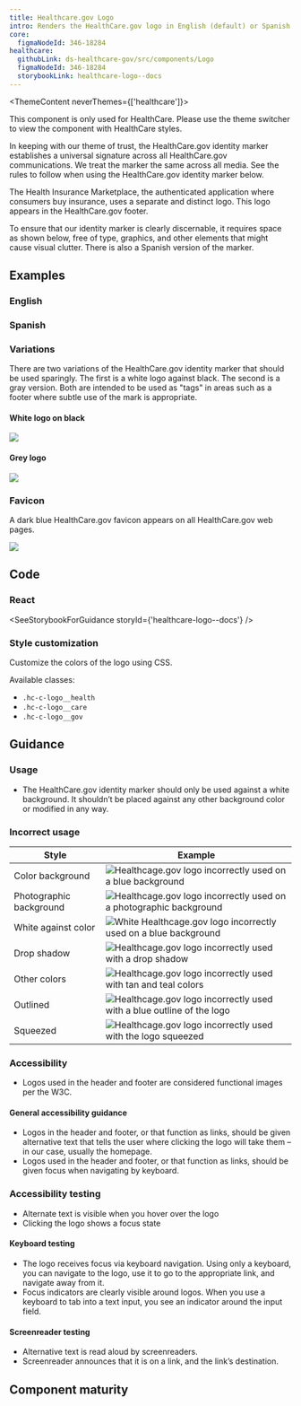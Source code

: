 ```yaml
---
title: Healthcare.gov Logo
intro: Renders the HealthCare.gov logo in English (default) or Spanish.
core:
  figmaNodeId: 346-18284
healthcare:
  githubLink: ds-healthcare-gov/src/components/Logo
  figmaNodeId: 346-18284
  storybookLink: healthcare-logo--docs
---
```



<ThemeContent neverThemes={['healthcare']}>
  <Alert variation="error">
    <p class="ds-c-alert__text">
      This component is only used for HealthCare. Please use the theme switcher to view the
      component with HealthCare styles.
    </p>
  </Alert>
</ThemeContent>

In keeping with our theme of trust, the HealthCare.gov identity marker establishes a universal signature across all HealthCare.gov communications. We treat the marker the same across all media. See the rules to follow when using the HealthCare.gov identity marker below.

The Health Insurance Marketplace, the authenticated application where consumers buy insurance, uses a separate and distinct logo. This logo appears in the HealthCare.gov footer.

To ensure that our identity marker is clearly discernable, it requires space as shown below, free of type, graphics, and other elements that might cause visual clutter. There is also a Spanish version of the marker.

## Examples

### English

<StorybookExample componentName="hgovLogo" storyId="healthcare-logo--english-logo" />

### Spanish

<StorybookExample componentName="hgovLogoSpanish" storyId="healthcare-logo--spanish-logo" />

### Variations

There are two variations of the HealthCare.gov identity marker that should be used sparingly. The first is a white logo against black. The second is a gray version. Both are intended to be used as "tags" in areas such as a footer where subtle use of the mark is appropriate.

#### White logo on black

<EmbeddedExample>
  <img src={blackLogoTag} />
</EmbeddedExample>

#### Grey logo

<EmbeddedExample>
  <img src={greyLogoTag} />
</EmbeddedExample>

### Favicon

A dark blue HealthCare.gov favicon appears on all HealthCare.gov web pages.

<EmbeddedExample>
  <img src={hcgovFavicon} />
</EmbeddedExample>

## Code

### React

<SeeStorybookForGuidance storyId={'healthcare-logo--docs'} />

### Style customization

Customize the colors of the logo using CSS.

Available classes:

- `.hc-c-logo__health`
- `.hc-c-logo__care`
- `.hc-c-logo__gov`

## Guidance

### Usage

- The HealthCare.gov identity marker should only be used against a white background. It shouldn’t be placed against any other background color or modified in any way.

### Incorrect usage

| Style                                                                    | Example                                                                                              |
| ------------------------------------------------------------------------ | ---------------------------------------------------------------------------------------------------- |
| <CloseIconThin class='ds-c-icon-color--error' /> Color background        | <img src={colorBackground} alt="Healthcage.gov logo incorrectly used on a blue background"/>         |
| <CloseIconThin class='ds-c-icon-color--error' /> Photographic background | <img src={photoBackground} alt="Healthcage.gov logo incorrectly used on a photographic background"/> |
| <CloseIconThin class='ds-c-icon-color--error' /> White against color     | <img src={reversed} alt="White Healthcage.gov logo incorrectly used on a blue background"/>          |
| <CloseIconThin class='ds-c-icon-color--error' /> Drop shadow             | <img src={dropshadow} alt="Healthcage.gov logo incorrectly used with a drop shadow"/>                |
| <CloseIconThin class='ds-c-icon-color--error' /> Other colors            | <img src={differentColors} alt="Healthcage.gov logo incorrectly used with tan and teal colors"/>     |
| <CloseIconThin class='ds-c-icon-color--error' /> Outlined                | <img src={outlined} alt="Healthcage.gov logo incorrectly used with a blue outline of the logo"/>     |
| <CloseIconThin class='ds-c-icon-color--error' /> Squeezed                | <img src={squeezed} alt="Healthcage.gov logo incorrectly used with the logo squeezed"/>              |

### Accessibility

- Logos used in the header and footer are considered functional images per the W3C.

#### General accessibility guidance

- Logos in the header and footer, or that function as links, should be given alternative text that tells the user where clicking the logo will take them – in our case, usually the homepage. 
- Logos used in the header and footer, or that function as links, should be given focus when navigating by keyboard.

### Accessibility testing

- Alternate text is visible when you hover over the logo
- Clicking the logo shows a focus state

#### Keyboard testing

- The logo receives focus via keyboard navigation. Using only a keyboard, you can navigate to the logo, use it to go to the appropriate link, and navigate away from it.
- Focus indicators are clearly visible around logos. When you use a keyboard to tab into a text input, you see an indicator around the input field.

#### Screenreader testing

- Alternative text is read aloud by screenreaders.
- Screenreader announces that it is on a link, and the link’s destination.

## Component maturity

<MaturityChecklist
  a11yStandards={true}
  color={true}
  forcedColors={false}
  screenReaders={true}
  keyboardNavigable={true}
  storybook={true}
  responsive={true}
  spanish={true}
  completeUiKit={false}
  responsiveUiKit={false}
  tokensInCode={true}
  tokensInSketch={true}
/>
